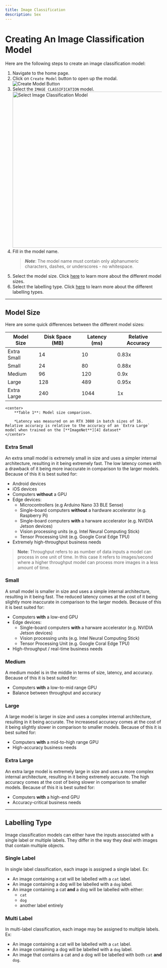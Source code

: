```yaml
---
title: Image Classification
description: Sex
---
```


# Creating An Image Classification Model

Here are the following steps to create an image classification model:

1. Navigate to the home page.
2. Click on `Create Model` button to open up the modal. ![Create Model Button][1]
3. Select the `IMAGE CLASSIFICATION` model.
    <img
        src='/docs/ui/image-classification-model-creation/2.jpg'
        alt='Select Image Classification Model'
        title='Select Image Classification Model'
        width='500'
    />
4. Fill in the model name.
    > **_Note_**: The model name must contain only alphanumeric characters, dashes, or underscores - no whitespace.
5. Select the model size. Click [here][2] to learn more about the different model sizes.
6. Select the labelling type. Click [here][3] to learn more about the different labelling types.

---

## Model Size

Here are some quick differences between the different model sizes:

| Model Size  | Disk Space (MB) | Latency (ms) | Relative Accuracy |
| ----------- | --------------- | ------------ | ----------------- |
| Extra Small | 14              | 10           | 0.83x             |
| Small       | 24              | 80           | 0.88x             |
| Medium      | 96              | 120          | 0.9x              |
| Large       | 128             | 489          | 0.95x             |
| Extra Large | 240             | 1044         | 1x                |

    <center>
        **Table 1**: Model size comparison.

        *Latency was measured on an RTX 3080 in batch sizes of 16. Relative accuracy is relative to the accuracy of an `Extra Large` model when trained on the [**ImageNet**][4] dataset*
    </center>

### Extra Small

An extra small model is extremely small in size and uses a simpler internal architecture, resulting in it being extremely fast.
The low latency comes with a drawback of it being more inaccurate in comparison to the larger models. Because of this it is best suited for:

-   Android devices
-   iOS devices
-   Computers **without** a GPU
-   Edge devices:
    -   Microcontrollers (e.g Arduino Nano 33 BLE Sense)
    -   Single-board computers **without** a hardware accelerator (e.g. Raspberry Pi)
    -   Single-board computers **with** a harware accelerator (e.g. NVIDIA Jetson devices)
    -   Vision processing units (e.g. Intel Neural Computing Stick)
    -   Tensor Processing Unit (e.g. Google Coral Edge TPU)
-   Extremely high-throughput business needs

> **Note**: Throughput refers to as number of data inputs a model can process in one unit of time. In this case it refers to images/second where a higher
> throughput model can process more images in a less amount of time.

### Small

A small model is smaller in size and uses a simple internal architecture, resulting in it being fast. The reduced latency
comes at the cost of it being slightly more inaccurate in comparison to the larger models. Because of this it is best suited for:

-   Computers **with** a low-end GPU
-   Edge devices:
    -   Single-board computers **with** a harware accelerator (e.g. NVIDIA Jetson devices)
    -   Vision processing units (e.g. Intel Neural Computing Stick)
    -   Tensor Processing Unit (e.g. Google Coral Edge TPU)
-   High-throughput / real-time business needs

### Medium

A medium model is in the middle in terms of size, latency, and accuracy. Because of this it is best suited for:

-   Computers **with** a low-to-mid range GPU
-   Balance between throughput and accuracy

### Large

A large model is larger in size and uses a complex internal architecture, resulting in it being accurate. The increasesd accuracy
comes at the cost of it being slightly slower in comparison to smaller models. Because of this it is best suited for:

-   Computers **with** a mid-to-high range GPU
-   High-accuracy business needs

### Extra Large

An extra large model is extremely large in size and uses a more complex internal architecture, resulting in it being extremely accurate.
The high accuracy comes at the cost of being slower in comparison to smaller models. Because of this it is best suited for:

-   Computers **with** a high-end GPU
-   Accuracy-critical business needs

---

## Labelling Type

Image classification models can either have the inputs associated with a single label or multiple labels.
They differ in the way they deal with images that contain multiple objects.

### Single Label

In single label classification, each image is assigned a single label. Ex:

-   An image containing a cat will be labelled with a `cat` label.
-   An image containing a dog will be labelled with a `dog` label.
-   An image containing a cat **and** a dog will be labelled with either:
    -   `cat`
    -   `dog`
    -   another label entirely

### Multi Label

In multi-label classification, each image may be assigned to multiple labels. Ex:

-   An image containing a cat will be labelled with a `cat` label.
-   An image containing a dog will be labelled with a `dog` label.
-   An image that contains a cat and a dog will be labelled with both `cat` **and** `dog`.

[1]: /docs/ui/image-classification-model-creation/1.jpg 'Create Model Button'
[2]: #model-size 'Details About Model Sizes'
[3]: #labelling-type 'Details About Labelling Types'
[4]: https://www.image-net.org/ 'ImageNet Dataset'
